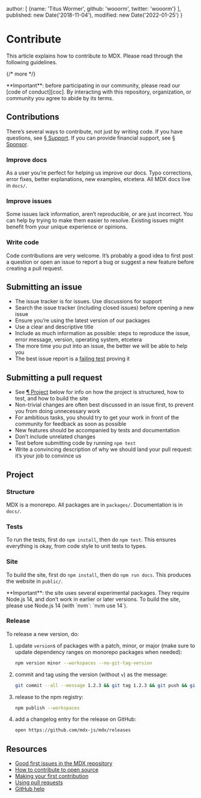   author: [
    {name: 'Titus Wormer', github: 'wooorm', twitter: 'wooorm'}
  ],
  published: new Date('2018-11-04'),
  modified: new Date('2022-01-25')
}

# Contribute

This article explains how to contribute to MDX.
Please read through the following guidelines.

{/* more */}

<Note type="important">
  **Important**: before participating in our community, please read our
  [code of conduct][coc].
  By interacting with this repository, organization, or community you agree to
  abide by its terms.
</Note>

## Contributions

There’s several ways to contribute, not just by writing code.
If you have questions, see [§ Support][support].
If you can provide financial support, see [§ Sponsor][sponsor].

### Improve docs

As a user you’re perfect for helping us improve our docs.
Typo corrections, error fixes, better explanations, new examples, etcetera.
All MDX docs live in `docs/`.

### Improve issues

Some issues lack information, aren’t reproducible, or are just incorrect.
You can help by trying to make them easier to resolve.
Existing issues might benefit from your unique experience or opinions.

### Write code

Code contributions are very welcome.
It’s probably a good idea to first post a question or open an issue to report a
bug or suggest a new feature before creating a pull request.

## Submitting an issue

*   The issue tracker is for issues.
    Use discussions for support
*   Search the issue tracker (including closed issues) before opening a new
    issue
*   Ensure you’re using the latest version of our packages
*   Use a clear and descriptive title
*   Include as much information as possible: steps to reproduce the issue,
    error message, version, operating system, etcetera
*   The more time you put into an issue, the better we will be able to help you
*   The best issue report is a [failing test][unit-test] proving it

## Submitting a pull request

*   See [¶ Project][project] below for info on how the project is structured,
    how to test, and how to build the site
*   Non-trivial changes are often best discussed in an issue first, to prevent
    you from doing unnecessary work
*   For ambitious tasks, you should try to get your work in front of the
    community for feedback as soon as possible
*   New features should be accompanied by tests and documentation
*   Don’t include unrelated changes
*   Test before submitting code by running `npm test`
*   Write a convincing description of why we should land your pull request:
    it’s your job to convince us

## Project

### Structure

MDX is a monorepo.
All packages are in `packages/`.
Documentation is in `docs/`.

### Tests

To run the tests, first do `npm install`, then do `npm test`.
This ensures everything is okay, from code style to unit tests to types.

### Site

To build the site, first do `npm install`, then do `npm run docs`.
This produces the website in `public/`.

<Note type="important">
  **Important**: the site uses several experimental packages.
  They require Node.js 14, and don’t work in earlier or later
  versions.
  To build the site, please use Node.js 14 (with `nvm`: `nvm use 14`).
</Note>

### Release

To release a new version, do:

1.  update `version`s of packages with a patch, minor, or major (make sure to
    update dependency ranges on monorepo packages when needed):
    ```sh
    npm version minor --workspaces --no-git-tag-version
    ```
2.  commit and tag using the version (without `v`) as the message:
    ```sh
    git commit --all --message 1.2.3 && git tag 1.2.3 && git push && git push --tags
    ```
3.  release to the npm registry:
    ```sh
    npm publish --workspaces
    ```
4.  add a changelog entry for the release on GitHub:
    ```sh
    open https://github.com/mdx-js/mdx/releases
    ```

## Resources

*   [Good first issues in the MDX repository](https://github.com/mdx-js/mdx/labels/good%20first%20issue%20👋)
*   [How to contribute to open source](https://opensource.guide/how-to-contribute/)
*   [Making your first contribution](https://medium.com/@vadimdemedes/making-your-first-contribution-de6576ddb190)
*   [Using pull requests](https://help.github.com/articles/about-pull-requests/)
*   [GitHub help](https://help.github.com)

[coc]: https://github.com/mdx-js/.github/blob/main/code-of-conduct.md

[unit-test]: https://twitter.com/sindresorhus/status/579306280495357953

[support]: /community/support/

[sponsor]: /community/sponsor/

[project]: #project
